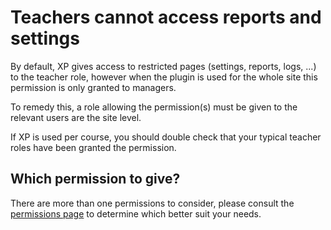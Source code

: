 # Teachers cannot access reports and settings

By default, XP gives access to restricted pages (settings, reports, logs, ...) to the teacher role, however when the plugin is used for the whole site this permission is only granted to managers.

To remedy this, a role allowing the permission(s) must be given to the relevant users are the site level.

If XP is used per course, you should double check that your typical teacher roles have been granted the permission.

## Which permission to give?

There are more than one permissions to consider, please consult the [permissions page](/installation/capabilities.mdx) to determine which better suit your needs.
